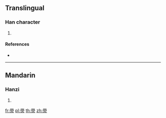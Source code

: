 ==Translingual==

===Han character===
{{Han char|rn=86|rad=火|as=13|sn=17|four=77809|canj=HBF}}

# {{defn|Han|sort=火13}}

====References====
* {{Han ref|kx=0684.240|dkj=19462|hdz=32241.030|uh=71E2|ud=29154|bh=ED62|bd=60770}}

----

==Mandarin==

===Hanzi===
{{cmn-hanzi|pin=[[xué]] ([[xue2]])|wg=hsüeh<sup>2</sup>}}

# {{defn|lang=cmn|sort=火13}}

[[fr:燢]]
[[pl:燢]]
[[th:燢]]
[[zh:燢]]